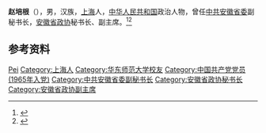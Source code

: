 '''赵培根'''（{{bd|？|}}），男，汉族，[[上海市|上海]]人，[[中华人民共和国|中华人民共和国]]政治人物，曾任[[中共安徽省委|中共安徽省委]]副秘书长，[[安徽省政协|安徽省政协]]秘书长、副主席。<ref>{{Cite web|title=赵培根同志简历|url=http://ah.anhuinews.com/system/2006/09/04/001552441.shtml|accessdate=2020-08-23|work=中安在线|archive-date=2008-12-28|archive-url=https://web.archive.org/web/20081228075741/http://ah.anhuinews.com/system/2006/09/04/001552441.shtml|dead-url=no}}</ref><ref>{{Cite book|title=中华人民共和国职官志|author=何虎生, 李耀东, 向常福主编|publisher=中国社会出版社|year=2003|isbn=9787800883934|location=北京|pages=}}</ref>

== 参考资料 ==
{{reflist}}

{{中国人物小作品}}

{{Authority control}}
{{DEFAULTSORT:Zhao赵}}
[[Category:赵姓|Pei]]
[[Category:上海人|Category:上海人]]
[[Category:华东师范大学校友|Category:华东师范大学校友]]
[[Category:中国共产党党员_(1965年入党)|Category:中国共产党党员 (1965年入党)]]
[[Category:中共安徽省委副秘书长|Category:中共安徽省委副秘书长]]
[[Category:安徽省政协秘书长|Category:安徽省政协秘书长]]
[[Category:安徽省政协副主席|Category:安徽省政协副主席]]